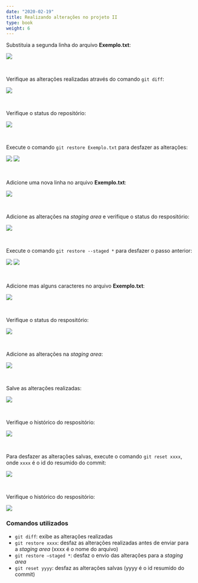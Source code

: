 ```yaml
---
date: "2020-02-19"
title: Realizando alterações no projeto II
type: book
weight: 6
---
```


Substituia a segunda linha do arquivo <b>Exemplo.txt</b>:

![](/materials/git-for-windows/img/git-commands-023.png)

<br>

Verifique as alterações realizadas através do comando `git diff`:

![](/materials/git-for-windows/img/git-commands-024.png)

<br>

Verifique o status do repositório:

![](/materials/git-for-windows/img/git-commands-025.png)

<br>

Execute o comando `git restore Exemplo.txt` para desfazer as alterações:

![](/materials/git-for-windows/img/git-commands-026.png)
![](/materials/git-for-windows/img/git-commands-027.png)

<br>

 Adicione uma nova linha no arquivo <b>Exemplo.txt</b>:

![](/materials/git-for-windows/img/git-commands-028.png)

<br>

Adicione as alterações na <i>staging area</i> e verifique o status do respositório:

![](/materials/git-for-windows/img/git-commands-029.png)

<br>

Execute o comando `git restore --staged *` para desfazer o passo anterior:

![](/materials/git-for-windows/img/git-commands-030.png)
![](/materials/git-for-windows/img/git-commands-031.png)

<br>

Adicione mas alguns caracteres no arquivo <b>Exemplo.txt</b>:

![](/materials/git-for-windows/img/git-commands-031.png)

<br>

Verifique o status do respositório:

![](/materials/git-for-windows/img/git-commands-032.png)

<br>

Adicione as alterações na <i>staging area</i>:

![](/materials/git-for-windows/img/git-commands-033.png)

<br>

Salve as alterações realizadas:

![](/materials/git-for-windows/img/git-commands-034.png)

<br>

Verifique o histórico do respositório:

![](/materials/git-for-windows/img/git-commands-035.png)

<br>

Para desfazer as alterações salvas, execute o comando `git reset xxxx`, onde `xxxx` é o id do resumido do commit:

![](/materials/git-for-windows/img/git-commands-036.png)

<br>

Verifique o histórico do respositório:

![](/materials/git-for-windows/img/git-commands-037.png)

### Comandos utilizados
* `git diff`: exibe as alterações realizadas
* `git restore xxxx`: desfaz as alterações realizadas antes de enviar para a <i>staging area</i> (xxxx é o nome do arquivo)
* `git restore –staged *`: desfaz o envio das alterações para a <i>staging area</i>
* `git reset yyyy`: desfaz as alterações salvas (yyyy é o id resumido do commit)